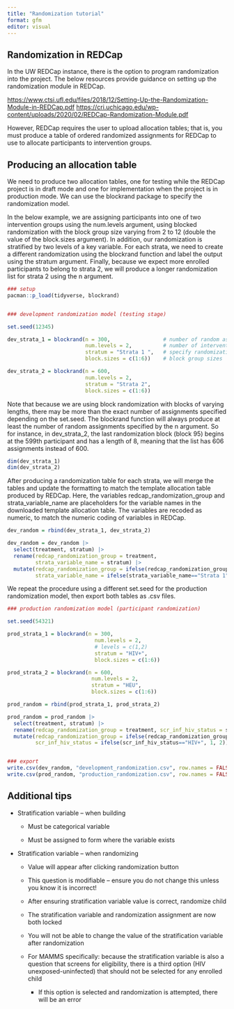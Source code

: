 ```yaml
---
title: "Randomization tutorial"
format: gfm
editor: visual
---
```


## Randomization in REDCap

In the UW REDCap instance, there is the option to program randomization into the project. The below resources provide guidance on setting up the randomization module in REDCap.

<https://www.ctsi.ufl.edu/files/2018/12/Setting-Up-the-Randomization-Module-in-REDCap.pdf> <https://cri.uchicago.edu/wp-content/uploads/2020/02/REDCap-Randomization-Module.pdf>

However, REDCap requires the user to upload allocation tables; that is, you must produce a table of ordered randomized assignments for REDCap to use to allocate participants to intervention groups.

## Producing an allocation table

We need to produce two allocation tables, one for testing while the REDCap project is in draft mode and one for implementation when the project is in production mode. We can use the blockrand package to specify the randomization model.

In the below example, we are assigning participants into one of two intervention groups using the num.levels argument, using blocked randomization with the block group size varying from 2 to 12 (double the value of the block.sizes argument). In addition, our randomization is stratified by two levels of a key variable. For each strata, we need to create a different randomization using the blockrand function and label the output using the stratum argument. Finally, because we expect more enrolled participants to belong to strata 2, we will produce a longer randomization list for strata 2 using the n argument.

```r
### setup
pacman::p_load(tidyverse, blockrand)


### development randomization model (testing stage)

set.seed(12345)

dev_strata_1 = blockrand(n = 300,                 # number of random assignments (i.e. individuals)
                         num.levels = 2,          # number of intervention groups
                         stratum = "Strata 1 ",   # specify randomization strata
                         block.sizes = c(1:6))    # block group sizes

dev_strata_2 = blockrand(n = 600, 
                         num.levels = 2,
                         stratum = "Strata 2",
                         block.sizes = c(1:6))


```

Note that because we are using block randomization with blocks of varying lengths, there may be more than the exact number of assignments specified depending on the set.seed. The blockrand function will always produce at least the number of random assignments specified by the n argument. So for instance, in dev_strata_2, the last randomization block (block 95) begins at the 599th participant and has a length of 8, meaning that the list has 606 assignments instead of 600.

```r
dim(dev_strata_1)
dim(dev_strata_2)
```

After producing a randomization table for each strata, we will merge the tables and update the formatting to match the template allocation table produced by REDCap. Here, the variables redcap_randomization_group and strata_variable_name are placeholders for the variable names in the downloaded template allocation table. The variables are recoded as numeric, to match the numeric coding of variables in REDCap.

```r

dev_random = rbind(dev_strata_1, dev_strata_2)

dev_random = dev_random |>
  select(treatment, stratum) |>
  rename(redcap_randomization_group = treatment, 
         strata_variable_name = stratum) |>
  mutate(redcap_randomization_group = ifelse(redcap_randomization_group=="A", 1, 2),
         strata_variable_name = ifelse(strata_variable_name=="Strata 1", 1, 2))


```

We repeat the procedure using a different set.seed for the production randomization model, then export both tables as .csv files.

```r
### production randomization model (participant randomization)

set.seed(54321)

prod_strata_1 = blockrand(n = 300, 
                            num.levels = 2,
                            # levels = c(1,2)
                            stratum = "HIV+",
                            block.sizes = c(1:6))

prod_strata_2 = blockrand(n = 600, 
                           num.levels = 2,
                           stratum = "HEU",
                           block.sizes = c(1:6))

prod_random = rbind(prod_strata_1, prod_strata_2)

prod_random = prod_random |>
  select(treatment, stratum) |>
  rename(redcap_randomization_group = treatment, scr_inf_hiv_status = stratum) |>
  mutate(redcap_randomization_group = ifelse(redcap_randomization_group=="A", 1, 2),
         scr_inf_hiv_status = ifelse(scr_inf_hiv_status=="HIV+", 1, 2))


### export
write.csv(dev_random, "development_randomization.csv", row.names = FALSE)
write.csv(prod_random, "production_randomization.csv", row.names = FALSE)

```

## Additional tips

-   Stratification variable – when building

    -   Must be categorical variable

    -   Must be assigned to form where the variable exists

-   Stratification variable – when randomizing

    -   Value will appear after clicking randomization button

    -   This question is modifiable – ensure you do not change this unless you know it is incorrect!

    -   After ensuring stratification variable value is correct, randomize child

    -   The stratification variable and randomization assignment are now both locked

    -   You will not be able to change the value of the stratification variable after randomization

    -   For MAMMS specifically: because the stratification variable is also a question that screens for eligibility, there is a third option (HIV unexposed-uninfected) that should not be selected for any enrolled child

        -   If this option is selected and randomization is attempted, there will be an error
